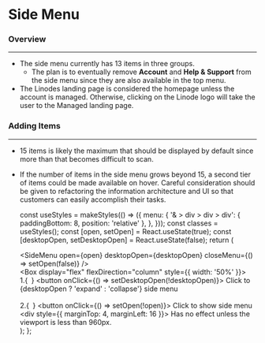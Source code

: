 
<Meta title="Components/Navigation/Side Menu" component={SideMenu} />

# Side Menu

### Overview

<hr />

- The side menu currently has 13 items in three groups.
  - The plan is to eventually remove **Account** and **Help & Support** from the side menu since they are also available in the top menu.
- The Linodes landing page is considered the homepage unless the account is managed. Otherwise, clicking on the Linode logo will take the user to the Managed landing page.

### Adding Items

<hr />

- 15 items is likely the maximum that should be displayed by default since more than that becomes difficult to scan.
- If the number of items in the side menu grows beyond 15, a second tier of items could be made available on hover. Careful consideration should be given to refactoring the information architecture and UI so that customers can easily accomplish their tasks.

  const useStyles = makeStyles(() => ({
    menu: {
      '& > div > div > div': { paddingBottom: 8, position: 'relative' },
    },
  }));
  const classes = useStyles();
  const [open, setOpen] = React.useState(true);
  const [desktopOpen, setDesktopOpen] = React.useState(false);
  return (
    <Box display="flex" justifyContent="space-between">
      <div className={classes.menu}>
        <SideMenu
          open={open}
          desktopOpen={desktopOpen}
          closeMenu={() => setOpen(false)}
        />
      </div>
      <Box display="flex" flexDirection="column" style={{ width: '50%' }}>
        <div>
          1.{` `}
          <button onClick={() => setDesktopOpen(!desktopOpen)}>
            Click to {desktopOpen ? 'expand' : 'collapse'} side menu
          </button>
        </div>
        <br />
        <div>
          2.{` `}
          <button onClick={() => setOpen(!open)}>
            Click to show side menu
          </button>
          <div style={{ marginTop: 4, marginLeft: 16 }}>
            Has no effect unless the viewport is less than 960px.
          </div>
        </div>
      </Box>
    </Box>
  );
};

<Canvas>
  <Story name="Side Menu">
    <Template />
  </Story>
</Canvas>
